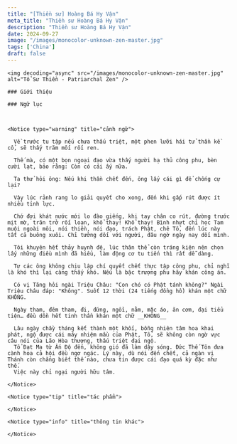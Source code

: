 ```yaml
---
title: "[Thiền sư] Hoàng Bá Hy Vận"
meta_title: "Thiền sư Hoàng Bá Hy Vận"
description: "Thiền sư Hoàng Bá Hy Vận"
date: 2024-09-27
image: "/images/monocolor-unknown-zen-master.jpg"
tags: ['China']
draft: false
---
```


<div className="grid xl:grid-cols-8 lg:grid-cols-8 md:grid-cols-2 sm:grid-cols-2 xs:grid-cols-1 gap-8 bg-body dark:bg-darkmode-body">

  <div className="lg:col-span-3 md:col-span-1">

    <img decoding="async" src="/images/monocolor-unknown-zen-master.jpg" alt="Tổ Sư Thiền - Patriarchal Zen" />

    ### Giới thiệu



  </div>

  <div className="lg:col-span-5 md:col-span-1">

    ### Ngữ lục



    <Notice type="warning" title="cảnh ngữ">

      Về trước tu tập nếu chưa thấu triệt, một phen lưỡi hái tử thần kề cổ, sẽ thấy trăm mối rối ren.

      Thế mà, có một bọn ngoại đạo vừa thấy người hạ thủ công phu, bèn cười lạt, bảo rằng: Còn có cái ấy nữa.

      Ta thử hỏi ông: Nếu khi thần chết đến, ông lấy cái gì để chống cự lại?

      Vậy lúc rảnh rang lo giải quyết cho xong, đến khi gấp rút được ít nhiều tỉnh lực.

      Chớ đợi khát nước mới lo đào giếng, khi tay chân co rút, đường trước mịt mờ, trăn trở rối loạn, khổ thay! Khổ thay! Bình nhựt chỉ học Tam muội ngoài môi, nói thiền, nói đạo, trách Phật, chê Tổ, đến lúc này tất cả buông xuôi. Chỉ tưởng dối với người, đâu ngờ ngày nay dối mình.

      Tôi khuyên hết thảy huynh đệ, lúc thân thể còn tráng kiện nên chọn lấy những điều mình đã hiểu, làm động cơ tu tiến thì rất dễ dàng.

      Tự các ông không chịu lập chí quyết chết thực tập công phu, chỉ nghĩ là khó thì lại càng thấy khó. Nếu là bậc trượng phu hãy khán công án.

      Có vị Tăng hỏi ngài Triệu Châu: "Con chó có Phật tánh không?" Ngài Triệu Châu đáp: "Không". Suốt 12 thời (24 tiếng đồng hồ) khán một chữ KHÔNG.

      Ngày tham, đêm tham, đi, đứng, ngồi, nằm, mặc áo, ăn cơm, đại tiểu tiện… đều dồn hết tinh thần khán một chữ __KHÔNG__

      Lâu ngày chầy tháng kết thành một khối, bỗng nhiên tâm hoa khai phát, ngộ được cái máy nhiệm mầu của Phật, Tổ, sẽ không còn ngờ vực câu nói của Lão Hòa thượng, thấu triệt đại ngộ.
      Tổ Đạt Ma từ Ấn Độ đến, không gió đã làm dậy sóng. Đức Thế Tôn đưa cành hoa cả hội đều ngơ ngác. Lý này, dù nói đến chết, cả ngàn vị Thánh còn chẳng biết thế nào, chưa tin được cái đạo quá kỳ đặc như thế.
      Việc này chỉ ngại người hữu tâm.

    </Notice>

    <Notice type="tip" title="tác phẩm">

    </Notice>

    <Notice type="info" title="thông tin khác">

    </Notice>

  </div>

</div>
